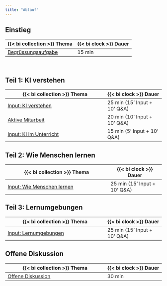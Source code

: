 ```yaml
---
title: "Ablauf"
---
```


## Einstieg
| {{< bi collection >}} Thema | {{< bi clock >}} Dauer |
| --------------------------- | ---------------------- |
| [Begrüssungsaufgabe](einstieg/index.qmd)  | 15 min                 |


<br> 

## Teil 1: KI verstehen

| {{< bi collection >}} Thema                         | {{< bi clock >}} Dauer        |
|------------------------------------------------------|-------------------------------|
| [Input: KI verstehen](ki-lehrassistent/index.qmd)   | 25 min (15' Input + 10' Q&A) |
| [Aktive Mitarbeit](studis-und-ki/index.qmd)         | 20 min (10' Input + 10' Q&A) |
| [Input: KI im Unterricht](ki-unterricht/index.qmd)  | 15 min (5' Input + 10' Q&A)  |

## Teil 2: Wie Menschen lernen  

| {{< bi collection >}} Thema                             | {{< bi clock >}} Dauer        |
|----------------------------------------------------------|-------------------------------|
| [Input: Wie Menschen lernen](02-wie-menschen-lernen/index.qmd) | 25 min (15' Input + 10' Q&A) |

## Teil 3: Lernumgebungen 

| {{< bi collection >}} Thema                          | {{< bi clock >}} Dauer        |
|-------------------------------------------------------|-------------------------------|
| [Input: Lernumgebungen](03-lernumgebungen/index.qmd) | 25 min (15' Input + 10' Q&A) |


## Offene Diskussion

| {{< bi collection >}} Thema                          | {{< bi clock >}} Dauer        |
|-------------------------------------------------------|-------------------------------|
| [Offene Diskussion](diskussion/index.qmd)     | 30 min                        |
